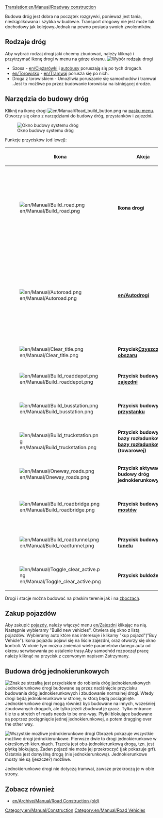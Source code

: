 [[Translation:en/Manual/Roadway construction]]
{{pl/Manual/Spis treści}}



Budowa dróg jest dobra na początek rozgrywki, ponieważ jest tania, nieskąplikowana i szybka w budowie. Transport drogowy nie jest może tak dochodowy jak kolejowy.Jednak na pewno posiada swoich zwolenników. 
  

==Rodzaje dróg==
Aby wybrać rodzaj drogi jaki chcemy zbudować, należy kliknąć i przytrzymać ikonę drogi w menu na górze ekranu.
[[File:en/Manual/Roadmenu.png|none|frame|Wybór rodzaju drogi]]
* Szosa - [[en/Ciężarówki]] i [[en/Manual/Base Set/Road Vehicles/Buses|autobusy]] poruszają się po tych drogach.
* [[en/Torowisko]] - [[en/Tramwaj]] porusza się po nich.
* Droga z torowiskiem - Umożliwia poruszanie się samochodów i tramwai .Jest to możliwe po przez budowanie torowiska na istniejącej drodze.

==Narzędzia do budowy dróg==
Kliknij na ikonę drogi [[File:en/Manual/Road build button.png]] na [[en/Manual/Game interface#the-menu-bar|pasku menu]]. Otworzy się okno z narzędziami do budowy dróg, przystanków i zajezdni. 

[[File:en/Manual/Road constructionnew.png|none|frame|Okno budowy systemu dróg]]

Funkcje przycisków (od lewej):
{| {{en/Wikitable}}
|- style="background:#efefef"
!width='46'|Ikona
!width='150'|Akcja
!Skrót
!Komentarz
|-
|[[File:en/Manual/Build road.png]]
|'''Ikona drogi'''||1, 2||Po zaznaczeniu budujesz drogę w skazanym miejscu.Jest możliwość budowy po przez kliknij i ciągnij.Można również zbudować półdrogi na kafelku. 
|-
|[[File:en/Manual/Autoroad.png]]||'''[[en/Autodrogi]]'''||3|| Bardzo pomocna funkcja która buduje drogę w każdym kierunku.(możliwe problemy przy pierwszym użyciu). Z użyciem przycisku Ctrl jest możliwość kasowania istniejących dróg.
|-
|[[File:en/Manual/Clear title.png]]||'''Przycisk[[en/Manual/Landscaping|Czyszczenia obszaru]]'''||4||Czyszczenie płytek-obszaru.
|-
|[[File:en/Manual/Build roaddepot.png]]||'''Przycisk budowy  [[en/Manual/Depots|zajezdni]] '''||5||Otworzy się okno w celu orientacj zajezdni.
|-
|[[File:en/Manual/Build busstation.png]]||'''Przycisk budowy  [[en/Manual/Stations#bus-stations|przystanku]]'''||6||Otworzy się okno w celu orientacj przystanku
|-
|[[File:en/Manual/Build truckstation.png]]||'''Przycisk budowy bazy rozładunkowej [[en/Manual/Stations#truck-stations|bazy rozładunkowej]] (towarowej)'''||7||Otworzy się okno w celu orientacj bazy.
|-
|[[File:en/Manual/Oneway roads.png]]||'''Przycisk aktywacji budowy dróg jednokierunkowych'''||8||Pozwala budować drogi jednokierunkowe.
|-
|[[File:en/Manual/Build roadbridge.png]]||'''Przycisk budowy [[en/Manual/Bridges|mostów]]'''||B||Jak sama nazwa wskauje umożliwia budowę mostów.
|-
|[[File:en/Manual/Build roadtunnel.png]]||'''Przycisk budowy  [[en/Manual/Tunnels|tunelu]]'''||T||Jak sama nazwa wskauje umożliwia budowę tunelów.
|-
|[[File:en/Manual/Toggle clear active.png]]||'''Przycisk buldożera'''||R (CTRL)||Służy do czyszczenia obszaru.
|}

Drogi i stacje można budować na płaskim terenie jak i na [[en/Archive/Manual/Settings/Build on slopes|zboczach]].

==Zakup pojazdów==
Aby zakupić  [[en/Manual/Road vehicles|pojazdy]], należy włączyć menu [[en/Zajezdni]] klikając na nią. Następnie wybieramy "Build new vehicles". Otwiera się okno z listą pojazdów. Wybieramy auto które nas interesuje i klikamy "kup pojazd"("Buy Vehicle").Ikona pojazdu pojawi się na liście zajezdni, oraz otworzy się okno kontroli. W oknie tym można zmieniać wiele parametrów danego auta od okresu serwisowania po ustalenie trasy.Aby samochód rozpoczął pracę należy kliknąć na przycisk z czerwonym napisem Zatrzymany.

==Budowa dróg jednokierunkowych==
[[File:en/Manual/Oneway.png|right|frame|Znak ze strzałką jest przyciskiem do robienia dróg jednokierunkowych]]
Jednokierunkowe drogi budowane są przez naciśnięcie przycisku budowania dróg jednokierunkowych i zbudowanie normalnej drogi. Wtedy drogi będą jednokierunkowe w stronę, w którą będą pociągnięte. Jednokierunkowe drogi mogą również być budowane na innych, wcześniej zbudowanych drogach, ale tylko jeżeli zbudował je gracz. Tylko entrance tile to a stretch of roads needs to be one-way. Płytki blokujące budowane są poprzez pociągnięcie jednej jednokierunkowej, a potem dragging over the other way.

[[File:en/Manual/Oneways.png|left|frame|Wszystkie możliwe jednokierunkowe drogi]]
Obrazek pokazuje wszystkie możliwe drogi jednokierunkowe. Pierwsze dwie to drogi jednokierunkowe w określonych kierunkach. Trzecia jest obu-jednokierunkową drogą, tzn. jest płytką blokującą. Żaden pojazd nie może jej przekroczyć (jak pokazuje grf). Ostatnia jest domyślną drogą (nie jednokierunkową). Jednokierunkowe mosty nie są (jeszcze?) możliwe.

Jednokierunkowe drogi nie dotyczą tramwai, zawsze przekroczą je w obie strony.


==Zobacz również==
*[[en/Archive/Manual/Road Construction (old)]]

[[Category:en/Manual/Construction]]
[[Category:en/Manual/Road Vehicles]]